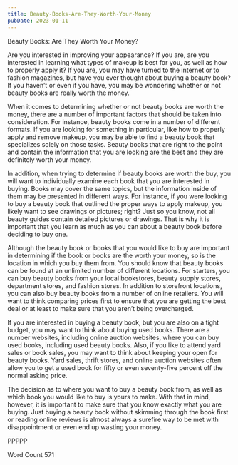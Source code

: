 ```yaml
---
title: Beauty-Books-Are-They-Worth-Your-Money
pubDate: 2023-01-11
---
```


Beauty Books: Are They Worth Your Money?

Are you interested in improving your appearance?  If you are, are you interested in learning what types of makeup is best for you, as well as how to properly apply it?  If you are, you may have turned to the internet or to fashion magazines, but have you ever thought about buying a beauty book?  If you haven’t or even if you have, you may be wondering whether or not beauty books are really worth the money.

When it comes to determining whether or not beauty books are worth the money, there are a number of important factors that should be taken into consideration.  For instance, beauty books come in a number of different formats.  If you are looking for something in particular, like how to properly apply and remove makeup, you may be able to find a beauty book that specializes solely on those tasks.  Beauty books that are right to the point and contain the information that you are looking are the best and they are definitely worth your money.

In addition, when trying to determine if beauty books are worth the buy, you will want to individually examine each book that you are interested in buying. Books may cover the same topics, but the information inside of them may be presented in different ways. For instance, if you were looking to buy a beauty book that outlined the proper ways to apply makeup, you likely want to see drawings or pictures; right?  Just so you know, not all beauty guides contain detailed pictures or drawings.  That is why it is important that you learn as much as you can about a beauty book before deciding to buy one.

Although the beauty book or books that you would like to buy are important in determining if the book or books are the worth your money, so is the location in which you buy them from. You should know that beauty books can be found at an unlimited number of different locations. For starters, you can buy beauty books from your local bookstores, beauty supply stores, department stores, and fashion stores.  In addition to storefront locations, you can also buy beauty books from a number of online retailers.  You will want to think comparing prices first to ensure that you are getting the best deal or at least to make sure that you aren’t being overcharged.

If you are interested in buying a beauty book, but you are also on a tight budget, you may want to think about buying used books.  There are a number websites, including online auction websites, where you can buy used books, including used beauty books.  Also, if you like to attend yard sales or book sales, you may want to think about keeping your open for beauty books.  Yard sales, thrift stores, and online auction websites often allow you to get a used book for fifty or even seventy-five percent off the normal asking price.

The decision as to where you want to buy a beauty book from, as well as which book you would like to buy is yours to make.  With that in mind, however, it is important to make sure that you know exactly what you are buying.  Just buying a beauty book without skimming through the book first or reading online reviews is almost always a surefire way to be met with disappointment or even end up wasting your money.

PPPPP

Word Count 571